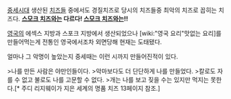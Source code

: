 [[중세]]시대 생산된 [[치즈]]들 중에서도 경질치즈로 당시의 치즈들중 최악의 치즈로 꼽히는 치즈다. '''[[스모크 치즈]]와는 다르다! [[스모크 치즈]]와는!!'''

[[영국]]의 에섹스 지방과 스포크 지방에서 생산되었으나 [wiki:"영국 요리"맛없는 요리]를 만들어먹는게 전통인 영국에서조차 외면당해 현재는 도태됐다.


얼마나 그 악명이 높았는지 중세때는 이런 시까지 만들어진적이 있다.


>나를 만든 사람은 야만인들이다.
>악마보다도 더 단단하게 나를 만들었다.
>칼로도 자를 수 없고 불로도 나를 고문할 수 없다.
>개는 나를 보고 짖을 수는 있지만 먹지는 못한다.[* 주디 리지웨이가 지은 세계의 명품 치즈 13페이지 참조.]
